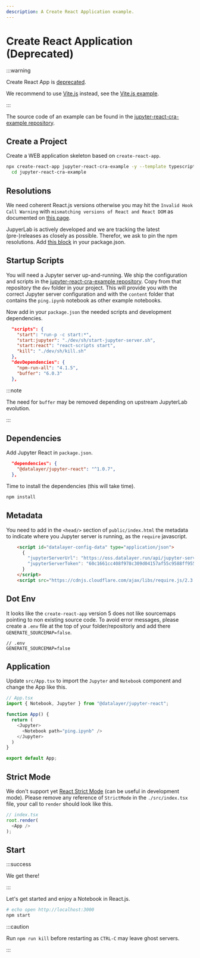 ```yaml
---
description: A Create React Application example.
---
```


# Create React Application (Deprecated)

:::warning

Create React App is [deprecated](https://react.dev/blog/2025/02/14/sunsetting-create-react-app#how-to-migrate-to-a-framework).

We recommend to use [Vite.js](https://vitejs.dev) instead, see the [Vite.js example](/docs/integrations/vite).

:::

The source code of an example can be found in the [jupyter-react-cra-example repository](https://github.com/datalayer-examples/jupyter-react-cra-example).

## Create a Project

Create a WEB application skeleton based on `create-react-app`.

```bash
npx create-react-app jupyter-react-cra-example -y --template typescript && \
  cd jupyter-react-cra-example
```

## Resolutions

We need coherent React.js versions otherwise you may hit the `Invalid Hook Call Warning` with `mismatching versions of React and React DOM` as documented on [this page](https://reactjs.org/warnings/invalid-hook-call-warning.html).

JupyerLab is actively developed and we are tracking the latest (pre-)releases as closely as possible. Therefor, we ask to pin the npm resolutions. Add [this block](https://github.com/datalayer/jupyter-ui/blob/main/package.json#L76-L184) in your package.json.

## Startup Scripts

You will need a Jupyter server up-and-running. We ship the configuration and scripts in the [jupyter-react-cra-example repository](https://github.com/datalayer-examples/jupyter-react-cra-example). Copy from that repository the `dev` folder in your project. This will provide you with the correct Jupyter server configuration and with the `content` folder that contains the `ping.ipynb` notebook as other example notebooks.

Now add in your `package.json` the needed scripts and development dependencies.

```json
  "scripts": {
    "start": "run-p -c start:*",
    "start:jupyter": "./dev/sh/start-jupyter-server.sh",
    "start:react": "react-scripts start",
    "kill": "./dev/sh/kill.sh"
  },
  "devDependencies": {
    "npm-run-all": "4.1.5",
    "buffer": "6.0.3"
  },
```

:::note

The need for `buffer` may be removed depending on upstream JupyterLab evolution.

:::

## Dependencies

Add Jupyter React in `package.json`.

```json
  "dependencies": {
    "@datalayer/jupyter-react": "^1.0.7",
  },
```

Time to install the dependencies (this will take time).

```bash
npm install
```

## Metadata

You need to add in the `<head/>` section of `public/index.html` the metadata to indicate where you Jupyter server is running, as the `require` javascript.

```html
    <script id="datalayer-config-data" type="application/json">
      {
        "jupyterServerUrl": "https://oss.datalayer.run/api/jupyter-server",
        "jupyterServerToken": "60c1661cc408f978c309d04157af55c9588ff9557c9380e4fb50785750703da6"
      }
    </script>
    <script src="https://cdnjs.cloudflare.com/ajax/libs/require.js/2.3.4/require.min.js"></script>
```

## Dot Env

It looks like the `create-react-app` version 5 does not like sourcemaps pointing to non existing source code. To avoid error messages, please create a `.env` file at the top of your folder/repositoriy and add there `GENERATE_SOURCEMAP=false`.

```dotenv
// .env
GENERATE_SOURCEMAP=false
```

## Application

Update `src/App.tsx` to import the `Jupyter` and `Notebook` component and change the App like this.

```ts
// App.tsx
import { Notebook, Jupyter } from "@datalayer/jupyter-react";

function App() {
  return (
    <Jupyter>
      <Notebook path="ping.ipynb" />
    </Jupyter>
  )
}

export default App;
```

## Strict Mode

We don't support yet [React Strict Mode](https://reactjs.org/docs/strict-mode.html) (can be useful in development mode). Please remove any reference of `StrictMode` in the `./src/index.tsx` file, your call to `render` should look like this.

```ts
// index.tsx
root.render(
  <App />
);
```

## Start

:::success

We get there!

:::

Let's get started and enjoy a Notebook in React.js.

```bash
# echo open http://localhost:3000
npm start
```

:::caution

Run `npm run kill` before restarting as `CTRL-C` may leave ghost servers.

:::
